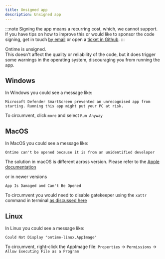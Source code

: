 ```yaml
---
title: Unsigned app
description: Unsigned app
---
```


:::note
Signing the app means a recurring cost, which, we cannot support.\
If you have tips on how to improve this or would like to sponsor the code signing, get in touch [by email](mailto:mail@getontime.no) or open a [ticket in Github](https://github.com/cpvalente/ontime/issues/new).
:::

Ontime is unsigned.\
This doesn't affect the quality or reliability of the code, but it does trigger some warnings in the operating system, discouraging you from running the app.


## Windows

In Windows you could see a message like:
```
Microsoft Defender SmartScreen prevented an unrecognised app from starting. Running this app might put your PC at risk.
```

To circumvent, click `more` and select `Run Anyway`

## MacOS

In MacOS you could see a message like:

```
Ontime can't be opened because it is from an unidentified developer
```

The solution in macOS is different across version. Please refer to the [Apple documentation](https://support.apple.com/en-gb/guide/mac-help/mh40616/mac)


or in newer versions

```
App Is Damaged and Can't Be Opened
```

To circumvent you would need to disable gatekeeper using the `xattr` command in terminal [as discussed here](https://github.com/cpvalente/ontime/issues/469#issuecomment-1679127804)

## Linux

In Linux you could see a message like:
```
Could Not Display "ontime-linux.AppImage"
```
To circumvent, right-click the AppImage file: `Properties` -> `Permissions` -> `Allow Executing File as a Program`
